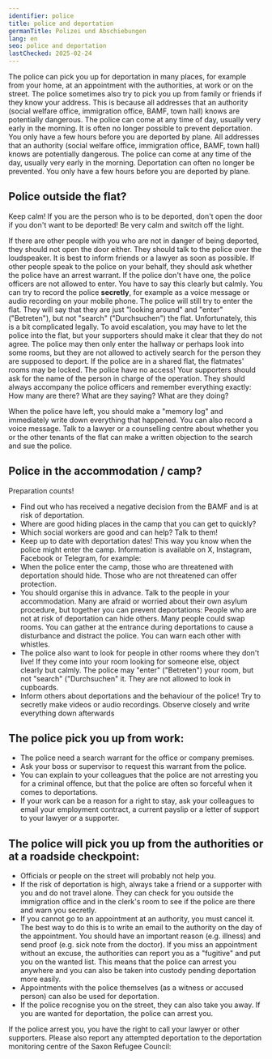 ```yaml
---
identifier: police
title: police and deportation
germanTitle: Polizei und Abschiebungen
lang: en
seo: police and deportation
lastChecked: 2025-02-24
---
```



The police can pick you up for deportation in many places, for example from your home, at an appointment with the authorities, at work or on the street. 
The police sometimes also try to pick you up from family or friends if they know your address.
This is because all addresses that an authority (social welfare office, immigration office, BAMF, town hall) knows are potentially dangerous. 
The police can come at any time of day, usually very early in the morning. It is often no longer possible to prevent deportation. 
You only have a few hours before you are deported by plane.
All addresses that an authority (social welfare office, immigration office, BAMF, town hall) knows are potentially dangerous.
The police can come at any time of the day, usually very early in the morning. Deportation can often no longer be prevented. You only have a few hours before you are deported by plane.

## Police outside the flat?

Keep calm! If you are the person who is to be deported, don't open the door if you don't want to be deported! Be very calm and switch off the light.

If there are other people with you who are not in danger of being deported, they should not open the door either. 
They should talk to the police over the loudspeaker. 
It is best to inform friends or a lawyer as soon as possible.
If other people speak to the police on your behalf, they should ask whether the police have an arrest warrant.
If the police don't have one, the police officers are not allowed to enter. You have to say this clearly but calmly.
You can try to record the police __secretly__, for example as a voice message or audio recording on your mobile phone.
The police will still try to enter the flat. They will say that they are just "looking around" and "enter" ("Betreten"), but not "search" ("Durchsuchen") the flat.
Unfortunately, this is a bit complicated legally. To avoid escalation, you may have to let the police into the flat, but your supporters should make it clear that they do not agree. The police may then only enter the hallway or perhaps look into some rooms, but they are not allowed to actively search for the person they are supposed to deport.
If the police are in a shared flat, the flatmates' rooms may be locked. The police have no access!
Your supporters should ask for the name of the person in charge of the operation. They should always accompany the police officers and remember everything exactly: How many are there? What are they saying? What are they doing? 

When the police have left, you should make a "memory log" and immediately write down everything that happened. You can also record a voice message.
Talk to a lawyer or a counselling centre about whether you or the other tenants of the flat can make a written objection to the search and sue the police.

## Police in the accommodation / camp?

Preparation counts!

- Find out who has received a negative decision from the BAMF and is at risk of deportation.
- Where are good hiding places in the camp that you can get to quickly?
- Which social workers are good and can help? Talk to them!
- Keep up to date with deportation dates! This way you know when the police might enter the camp. Information is available on X, Instagram, Facebook or Telegram, for example: <address identifier="deportationalarm"></address>
- When the police enter the camp, those who are threatened with deportation should hide. Those who are not threatened can offer protection.
- You should organise this in advance. Talk to the people in your accommodation. Many are afraid or worried about their own asylum procedure, but together you can prevent deportations: People who are not at risk of deportation can hide others. Many people could swap rooms. You can gather at the entrance during deportations to cause a disturbance and distract the police. You can warn each other with whistles.
- The police also want to look for people in other rooms where they don't live! If they come into your room looking for someone else, object clearly but calmly. The police may "enter" ("Betreten") your room, but not "search" ("Durchsuchen" it. They are not allowed to look in cupboards.
- Inform others about deportations and the behaviour of the police! Try to secretly make videos or audio recordings. Observe closely and write everything down afterwards

## The police pick you up from work:

- The police need a search warrant for the office or company premises.
- Ask your boss or supervisor to request this warrant from the police.
- You can explain to your colleagues that the police are not arresting you for a criminal offence, but that the police are often so forceful when it comes to deportations.
- If your work can be a reason for a right to stay, ask your colleagues to email your employment contract, a current payslip or a letter of support to your lawyer or a supporter.

## The police will pick you up from the authorities or at a roadside checkpoint:

- Officials or people on the street will probably not help you.
- If the risk of deportation is high, always take a friend or a supporter with you and do not travel alone. They can check for you outside the immigration office and in the clerk's room to see if the police are there and warn you secretly. 
- If you cannot go to an appointment at an authority, you must cancel it. The best way to do this is to write an email to the authority on the day of the appointment. You should have an important reason (e.g. illness) and send proof (e.g. sick note from the doctor). If you miss an appointment without an excuse, the authorities can report you as a "fugitive" and put you on the wanted list. This means that the police can arrest you anywhere and you can also be taken into custody pending deportation more easily. 
- Appointments with the police themselves (as a witness or accused person) can also be used for deportation. 
- If the police recognise you on the street, they can also take you away. If you are wanted for deportation, the police can arrest you.

If the police arrest you, you have the right to call your lawyer or other supporters.
Please also report any attempted deportation to the deportation monitoring centre of the Saxon Refugee Council: <address identifier="sfr_abschiebemonitoring"></address>
